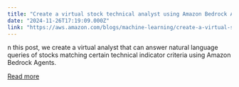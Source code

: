 ```yaml
---
title: "Create a virtual stock technical analyst using Amazon Bedrock Agents"
date: "2024-11-26T17:19:09.000Z"
link: "https://aws.amazon.com/blogs/machine-learning/create-a-virtual-stock-technical-analyst-using-amazon-bedrock-agents/"
---
```


n this post, we create a virtual analyst that can answer natural language queries of stocks matching certain technical indicator criteria using Amazon Bedrock Agents.

[Read more](https://aws.amazon.com/blogs/machine-learning/create-a-virtual-stock-technical-analyst-using-amazon-bedrock-agents/)
